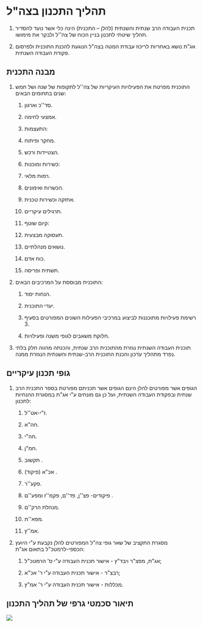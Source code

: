 
# תהליך התכנון בצה"ל

1) תכנית העבודה הרב שנתית והשנתית (להלן – התכנית) הינה כלי אשר נועד להסדיר תהליך שיטתי לתכנון בניין הכוח של צה''ל ולבקר את מימושו. 

2) אג"ת נושא באחריות לריכוז עבודת המטה בצה"ל הנוגעת להכנת התוכנית ולפרסום פקודת העבודה השנתית. 

## מבנה התכנית

1) התוכנית מפרטת את הפעילויות העיקריות של צה''ל לתקופות של שנה ושל חמש שנים בתחומים הבאים:  

   1) סד''כ וארגון. 

   2) אמצעי לחימה.

   3) התעצמות:  

     1) מחקר ופיתוח. 

     2) הצטיידות ורכש. 

   1) כשירות ומוכנות:  

     1) רמות מלאי. 

     2) הכשרות ואימונים. 

     3) אחזקה וכשירות טכנית. 

     4) תרגילים עיקריים. 

   5) קיום שוטף:  

     1) תעסוקה מבצעית. 

     2) נושאים מנהלתיים. 

   6) כוח אדם. 

   7) תשתית ופריסה. 

2) התוכנית מבוססת על המרכיבים הבאים:  

   1) הנחות יסוד. 

   2) יעדי התוכנית. 

   3)	רשימת פעילויות מתוכננות לביצוע במרכיבי הפעילות השונים המפורטים בסעיף 3.  

   4) חלוקת משאבים לגופי משנה ופעילויות.
3) תוכנית העבודה השנתית נגזרת מהתוכנית הרב שנתית, והכנתה מהווה חלק בלתי נפרד מתהליך עדכון והכנת התוכנית הרב-שנתית והשנתית הנגזרת ממנה. 

## גופי תכנון עיקריים

1) הגופים אשר מפורטים להלן הינם הגופים אשר תכניתם מפורטת בספר התכנית הרב שנתית ובפקודת העבודה השנתית, ועל כן גם מונחים ע"י אג"ת במסגרת ההנחיות לתכנון: 

   1) ז"י-אט''ל. 

   2) חה"א. 

   3) חה"י. 

   4) חמ"ן. 

   5) תקשוב . 

   6) אכ"א (פיקוד) . 

   7) פקע''ר. 

   8) פיקודים- פצ''ן, פד''ם, פקמ''ז ומפע''ם . 

   9) מנהלת הרק''ם. 
   
   10) מפא''ת. 

   11) אמ''ץ. 

2) מסגרת התקציב של שאר גופי צה"ל המפורטים להלן נקבעת ע"י היועץ הכספי-לרמטכ"ל בתאום אג"ת: 

   1) אג"ת, מפצ"ר ויבד"ץ - אישור תכנית העבודה ע"י ס' הרמטכ"ל; 

   2) רבצ"ר - אישור תכנית העבודה ע"י ר' אכ"א; 

   3) מכללות - אישור תכנית העבודה ע"י ר' אמ"ץ. 

## תיאור סכמטי גרפי של תהליך התכנון

<img src={scheme.src} />
